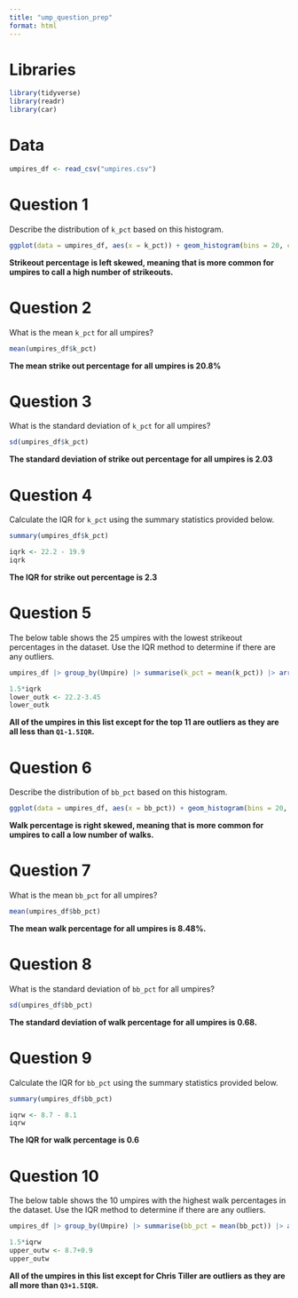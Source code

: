 ```yaml
---
title: "ump_question_prep"
format: html
---
```

# Libraries

```r
library(tidyverse)
library(readr)
library(car)
```

# Data

```r
umpires_df <- read_csv("umpires.csv")
```

# Question 1

Describe the distribution of `k_pct` based on this histogram.

```r
ggplot(data = umpires_df, aes(x = k_pct)) + geom_histogram(bins = 20, colour = "black", fill = "lightblue") + theme_minimal() + labs(x = "Strikeout Percentage", title = "Histogram of Strikeout Percentage") + theme(plot.title = element_text(hjust = 0.5))
```

**Strikeout percentage is left skewed, meaning that is more common for umpires to call a high number of strikeouts.**

# Question 2

What is the mean `k_pct` for all umpires? 

```r
mean(umpires_df$k_pct)
```

**The mean strike out percentage for all umpires is 20.8%**

# Question 3

What is the standard deviation of `k_pct` for all umpires? 

```r
sd(umpires_df$k_pct)
```

**The standard deviation of strike out percentage for all umpires is 2.03**

# Question 4

Calculate the IQR for `k_pct` using the summary statistics provided below. 

```r
summary(umpires_df$k_pct)

iqrk <- 22.2 - 19.9
iqrk
```

**The IQR for strike out percentage is 2.3**

# Question 5

The below table shows the 25 umpires with the lowest strikeout percentages in the dataset. Use the IQR method to determine if there are any outliers.

```r
umpires_df |> group_by(Umpire) |> summarise(k_pct = mean(k_pct)) |> arrange(desc(k_pct)) |> tail(n = 25) |> print(n = 25)
```

```r
1.5*iqrk 
lower_outk <- 22.2-3.45
lower_outk
```

**All of the umpires in this list except for the top 11 are outliers as they are all less than `Q1-1.5IQR`.**

# Question 6

Describe the distribution of `bb_pct` based on this histogram.

```r
ggplot(data = umpires_df, aes(x = bb_pct)) + geom_histogram(bins = 20, colour = "black", fill = "lightblue") + theme_minimal() + labs(x = "Walk Percentage", title = "Histogram of Walk Percentage") + theme(plot.title = element_text(hjust = 0.5))
```

**Walk percentage is right skewed, meaning that is more common for umpires to call a low number of walks.**

# Question 7

What is the mean `bb_pct` for all umpires? 

```r
mean(umpires_df$bb_pct)
```

**The mean walk percentage for all umpires is 8.48%.**

# Question 8

What is the standard deviation of `bb_pct` for all umpires? 

```r
sd(umpires_df$bb_pct)
```

**The standard deviation of walk percentage for all umpires is 0.68.**

# Question 9

Calculate the IQR for `bb_pct` using the summary statistics provided below. 

```r
summary(umpires_df$bb_pct)

iqrw <- 8.7 - 8.1
iqrw
```

**The IQR for walk percentage is 0.6**

# Question 10

The below table shows the 10 umpires with the highest walk percentages in the dataset. Use the IQR method to determine if there are any outliers.

```r
umpires_df |> group_by(Umpire) |> summarise(bb_pct = mean(bb_pct)) |> arrange(desc(bb_pct)) |> head(n = 10)
```

```r
1.5*iqrw 
upper_outw <- 8.7+0.9
upper_outw
```

**All of the umpires in this list except for Chris Tiller are outliers as they are all more than `Q3+1.5IQR`.**




